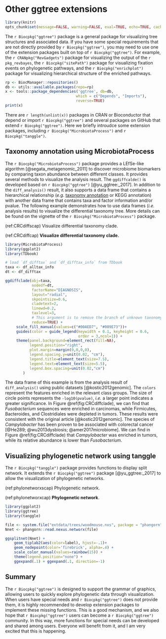 \newpage

# Other ggtree extensions {#chapter11}

```r
library(knitr)
opts_chunk$set(message=FALSE, warning=FALSE, eval=TRUE, echo=TRUE, cache=TRUE)
```

The `r Biocpkg("ggtree")` package is a general package for visualizing tree structures and associated data. If you have some special requirements that are not directly provided by `r Biocpkg("ggtree")`, you may need to use one of the extension packages built on top of `r Biocpkg("ggtree")`. For example, the `r CRANpkg("RevGadgets")` package for visualizing the output of the `r pkg_revbayes`, the `r Biocpkg("sitePath")` package for visualizing fixation events on phylogenetic pathways, and the `r Biocpkg("enrichplot")` package for visualizing hierarchical structure of the enriched pathways.  


```r
rp <- BiocManager::repositories()
db <- utils::available.packages(repo=rp)
x <- tools::package_dependencies('ggtree', db=db, 
                                which = c("Depends", "Imports"), 
                                reverse=TRUE)
print(x)                                
```

There are `r length(unlist(x))` packages in CRAN or Bioconductor that depend or import `r Biocpkg("ggtree")` and several packages on GitHub that extend `r Biocpkg("ggtree")`. Here we briefly introudce some extension packages, including `r Biocpkg("MicrobiotaProcess")` and `r Biocpkg("tanggle")`.



## Taxonomy annotation using MicrobiotaProcess {#MicrobiotaProcess}

The `r Biocpkg("MicrobiotaProcess")` package provides a LEfSe-like algorithm [@segata_metagenomic_2011] to discover microbiome biomarkers by comparing taxon abundance between different classes. It provides several methods to visualize the analysis result. The `ggdiffcalde()` is developed based on `r Biocpkg("ggtree")` [@yu_ggtree:_2017]. In addition to the `diff_analysis()` result, it also supports a data frame that contains a hierarchical relationship (*e.g.* [taxonomy annotation](#MicrobiotaProcess-taxonomy) or KEGG annotation) with another data frame that contains taxa and factor information and/or pvalue. The following example demonstrates how to use data frames (*i.e.* analysis results) to visualize the differential taxonomy tree. More details can be found on the vignette of the `r Biocpkg("MicrobiotaProcess")` package. 


(ref:CRCdiffscap) Visualize differential taxonomy clade.

(ref:CRCdiffcap) **Visualize differential taxonomy clade.** 

```r
library(MicrobiotaProcess)
library(ggplot2)
library(TDbook)

# load `df_difftax` and `df_difftax_info` from TDbook
taxa <- df_alltax_info
dt <- df_difftax

ggdiffclade(obj=taxa,
            nodedf=dt,
            factorName="DIAGNOSIS",
            layout="radial",
            skpointsize=0.6,
            cladetext=2,
            linewd=0.2,
            taxlevel=3,
            # This argument is to remove the branch of unknown taxonomy.
            reduce=TRUE) + 
     scale_fill_manual(values=c("#00AED7", "#009E73"))+
     guides(color = guide_legend(keywidth = 0.1, keyheight = 0.6,
                                 order = 3,ncol=1)) +
     theme(panel.background=element_rect(fill=NA),
           legend.position="right",
           plot.margin=margin(0,0,0,0),
           legend.spacing.y=unit(0.02, "cm"), 
           legend.title=element_text(size=7.5), 
           legend.text=element_text(size=5.5), 
           legend.box.spacing=unit(0.02,"cm")
        )
```

The data frame of this example is from the analysis result of `diff_analysis()` using public datasets [@kostic2012genomic]. The `colors` represent the features enriched in the relevant class groups. The size of circle points represents the `-log10(pvalue)`, *i.e.* a larger point indicates a greater significance. In Figure \@ref(fig:CRCdiffclade), we can find that *Fusobacterium* sequences were enriched in carcinomas, while Firmicutes, Bacteroides, and Clostridiales were depleted in tumors. These results were consistent with the original article [@kostic2012genomic]. The species of *Campylobacter* has been proven to be associated with colorectal cancer [@He289; @wu2013dysbiosis; @amer2017microbiome]. We can find in Figure \@ref(fig:CRCdiffclade) that *Campylobacter* was enriched in tumors, while its relative abundance is lower than *Fusobacterium*.  


## Visualizing phylogenetic network using tanggle

The `r Biocpkg("tanggle")` package provides functions to display split network. It extends the `r Biocpkg("ggtree")` package [@yu_ggtree:_2017] to allow the visualization of phylogenetic networks. 


(ref:phylonetworxscap) Phylogenetic network.

(ref:phylonetworxcap) **Phylogenetic network**.

```r
library(ggplot2)
library(ggtree)
library(tanggle)

file <- system.file("extdata/trees/woodmouse.nxs", package = "phangorn")
Nnet <- phangorn::read.nexus.networx(file)

ggsplitnet(Nnet) +
    geom_tiplab2(aes(color=label), hjust=-.1)+
    geom_nodepoint(color='firebrick', alpha=.4) +
    scale_color_manual(values=rainbow(15)) +   
    theme(legend.position="none") +
    ggexpand(.1) + ggexpand(.1, direction=-1)
```                 


## Summary {#summary11}


The `r Biocpkg("ggtree")` is designed to support the grammar of graphics, allowing users to quickly explore phylogenetic data through visualization. When users have special needs and `r Biocpkg("ggtree")` does not provide them, it is highly recommended to develop extension packages to implement these missing functions. This is a good mechanism, and we also hope that `r Biocpkg("ggtree")` users can become a `r Biocpkg("ggtree")` community. In this way, more functions for special needs can be developed and shared among users. Everyone will benefit from it, and I am very excited that this is happening.

